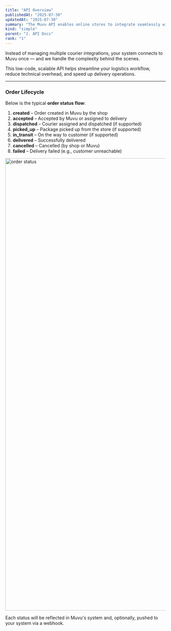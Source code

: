 ```yaml
---
title: "API Overview"
publishedAt: "2025-07-30"
updatedAt: "2025-07-30"
summary: "The Muvu API enables online stores to integrate seamlessly with 20+ delivery providers through a single, unified interface."
kind: "simple"
parent: "2. API Docs"
rank: "1"
---
```


Instead of managing multiple courier integrations, your system connects to Muvu once — and we handle the complexity behind the scenes.

This low-code, scalable API helps streamline your logistics workflow, reduce technical overhead, and speed up delivery operations.

---

### Order Lifecycle

Below is the typical **order status flow**:

1. **created** – Order created in Muvu by the shop  
2. **accepted** – Accepted by Muvu or assigned to delivery  
3. **dispatched** – Courier assigned and dispatched (if supported)  
4. **picked_up** – Package picked up from the store (if supported)  
5. **in_transit** – On the way to customer (if supported)  
6. **delivered** – Successfully delivered  
7. **cancelled** – Cancelled (by shop or Muvu)  
8. **failed** – Delivery failed (e.g., customer unreachable)

<Image src="https://sawaai.lon1.digitaloceanspaces.com/bot/1753879997398_Muvu-order-status.jpg" alt="order status" width="4768" height="1414" />

Each status will be reflected in Muvu's system and, optionally, pushed to your system via a webhook.